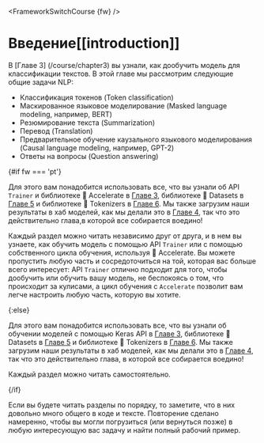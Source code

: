 <FrameworkSwitchCourse {fw} />

# Введение[[introduction]]

<CourseFloatingBanner
    chapter={7}
    classNames="absolute z-10 right-0 top-0"
/>

В [Главе 3] (/course/chapter3) вы узнали, как дообучить модель для классификации текстов. В этой главе мы рассмотрим следующие общие задачи NLP:

- Классификация токенов (Token classification)
- Маскированное языковое моделирование (Masked language modeling, например, BERT)
- Резюмирование текста (Summarization)
- Перевод (Translation)
- Предварительное обучение каузального языкового моделирования (Causal language modeling, например, GPT-2)
- Ответы на вопросы (Question answering)

{#if fw === 'pt'}

Для этого вам понадобится использовать все, что вы узнали об API `Trainer` и библиотеке 🤗 Accelerate в [Главе 3](/course/chapter3), библиотеке 🤗 Datasets в [Главе 5](/course/chapter5) и библиотеке 🤗 Tokenizers в [Главе 6](/course/chapter6). Мы также загрузим наши результаты в хаб моделей, как мы делали это в [Главе 4](/course/chapter4), так что это действительно глава,в которой все собирается воедино!

Каждый раздел можно читать независимо друг от друга, и в нем вы узнаете, как обучить модель с помощью API `Trainer` или с помощью собственного цикла обучения, используя 🤗 Accelerate. Вы можете пропустить любую часть и сосредоточиться на той, которая вас больше всего интересует: API `Trainer` отлично подходит для того, чтобы дообучить или обучить вашу модель, не беспокоясь о том, что происходит за кулисами, а цикл обучения с `Accelerate` позволит вам легче настроить любую часть, которую вы хотите.

{:else}

Для этого вам понадобится использовать все, что вы узнали об обучении моделей с помощью Keras API в [Главе 3](/course/chapter3), библиотеке 🤗 Datasets в [Главе 5](/course/chapter5) и библиотеке 🤗 Tokenizers в [Главе 6](/course/chapter6). Мы также загрузим наши результаты в хаб моделей, как мы делали это в [Главе 4](/course/chapter4), так что это действительно глава, в которой все собирается воедино!

Каждый раздел можно читать самостоятельно.

{/if}


<Tip>

Если вы будете читать разделы по порядку, то заметите, что в них довольно много общего в коде и тексте. Повторение сделано намеренно, чтобы вы могли погрузиться (или вернуться позже) в любую интересующую вас задачу и найти полный рабочий пример.

</Tip>
